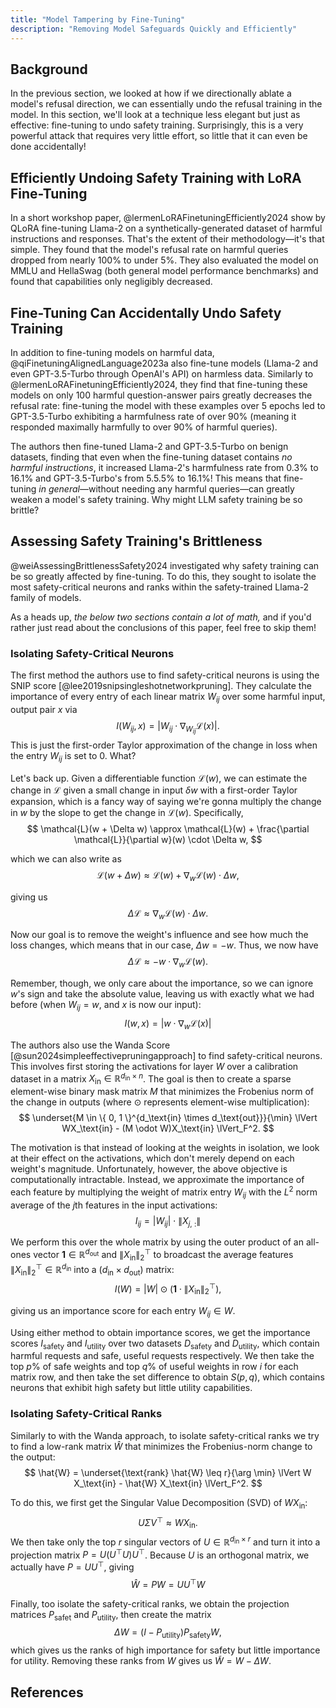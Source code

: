 ```yaml
---
title: "Model Tampering by Fine-Tuning"
description: "Removing Model Safeguards Quickly and Efficiently"
---
```


## Background
In the previous section, we looked at how if we directionally ablate a model's refusal direction, we can essentially undo the refusal training in the model. In this section, we'll look at a technique less elegant but just as effective: fine-tuning to undo safety training. Surprisingly, this is a very powerful attack that requires very little effort, so little that it can even be done accidentally!

## Efficiently Undoing Safety Training with LoRA Fine-Tuning
In a short workshop paper, @lermenLoRAFinetuningEfficiently2024 show by QLoRA fine-tuning Llama-2 on a synthetically-generated dataset of harmful instructions and responses. That's the extent of their methodology—it's that simple. They found that the model's refusal rate on harmful queries dropped from nearly 100% to under 5%. They also evaluated the model on MMLU and HellaSwag (both general model performance benchmarks) and found that capabilities only negligibly decreased. 


## Fine-Tuning Can Accidentally Undo Safety Training
In addition to fine-tuning models on harmful data, @qiFinetuningAlignedLanguage2023a also fine-tune models (Llama-2 and even GPT-3.5-Turbo through OpenAI's API) on harmless data. Similarly to @lermenLoRAFinetuningEfficiently2024, they find that fine-tuning these models on only 100 harmful question-answer pairs greatly decreases the refusal rate: fine-tuning the model with these examples over 5 epochs led to GPT-3.5-Turbo exhibiting a harmfulness rate of over 90% (meaning it responded maximally harmfully to over 90% of harmful queries).

The authors then fine-tuned Llama-2 and GPT-3.5-Turbo on benign datasets, finding that even when the fine-tuning dataset contains *no harmful instructions*, it increased Llama-2's harmfulness rate from 0.3% to 16.1% and GPT-3.5-Turbo's from 5.5.5% to 16.1%! This means that fine-tuning *in general*—without needing any harmful queries—can greatly weaken a model's safety training. Why might LLM safety training be so brittle?

## Assessing Safety Training's Brittleness
@weiAssessingBrittlenessSafety2024 investigated why safety training can be so greatly affected by fine-tuning. To do this, they sought to isolate the most safety-critical neurons and ranks within the safety-trained Llama-2 family of models. 

As a heads up, *the below two sections contain a lot of math,* and if you'd rather just read about the conclusions of this paper, feel free to skip them!

### Isolating Safety-Critical Neurons
The first method the authors use to find safety-critical neurons is using the SNIP score [@lee2019snipsingleshotnetworkpruning]. They calculate the importance of every entry of each linear matrix $W_{ij}$ over some harmful input, output pair $x$ via
$$
I(W_{ij}, x) = |W_{ij} \cdot \nabla_{W_{ij}} \mathcal{L}(x)|.
$$
This is just the first-order Taylor approximation of the change in loss when the entry $W_{ij}$ is set to 0. What?

Let's back up. Given a differentiable function $\mathcal{L}(w)$, we can estimate the change in $\mathcal{L}$ given a small change in input $\delta w$ with a first-order Taylor expansion, which is a fancy way of saying we're gonna multiply the change in $w$ by the slope to get the change in $\mathcal{L}(w)$. Specifically,
$$
\mathcal{L}(w + \Delta w) \approx \mathcal{L}(w) + \frac{\partial \mathcal{L}}{\partial w}(w) \cdot \Delta w,
$$

which we can also write as
$$
\mathcal{L}(w + \Delta w) \approx \mathcal{L}(w) + \nabla_w \mathcal{L}(w) \cdot \Delta w,
$$

giving us
$$
\Delta \mathcal{L} \approx \nabla_w \mathcal{L}(w) \cdot \Delta w.
$$

Now our goal is to remove the weight's influence and see how much the loss changes, which means that in our case, $\Delta w = -w$. Thus, we now have
$$
\Delta \mathcal{L} \approx -w \cdot \nabla_w \mathcal{L}(w).
$$

Remember, though, we only care about the importance, so we can ignore $w$'s sign and take the absolute value, leaving us with exactly what we had before (when $W_{ij} = w$, and $x$ is now our input):
$$
I(w, x) = |w \cdot \nabla_w \mathcal{L}(x)|
$$

The authors also use the Wanda Score [@sun2024simpleeffectivepruningapproach] to find safety-critical neurons. This involves first storing the activations for layer $W$ over a calibration dataset in a matrix $X_\text{in} \in \mathbb{R}^{d_\text{in} \times n}$. The goal is then to create a sparse element-wise binary mask matrix $M$ that minimizes the Frobenius norm of the change in outputs (where $\odot$ represents element-wise multiplication):
$$
\underset{M \in \{ 0, 1 \}^{d_\text{in} \times d_\text{out}}}{\min} \lVert WX_\text{in}  - (M \odot W)X_\text{in} \lVert_F^2.
$$

The motivation is that instead of looking at the weights in isolation, we look at their effect on the activations, which don't merely depend on each weight's magnitude. Unfortunately, however, the above objective is computationally intractable. Instead, we approximate the importance of each feature by multiplying the weight of matrix entry $W_{ij}$ with the $L^2$ norm average of the $j$th features in the input activations:
$$
I_{ij} = |W_{ij}| \cdot \lVert X_{j,\ :} \lVert
$$

We perform this over the whole matrix by using the outer product of an all-ones vector $\mathbf{1} \in \mathbb{R}^{d_\text{out}}$ and $\lVert X_\text{in} \lVert_2^\top$ to broadcast the average features $\lVert X_\text{in} \lVert_2^\top \in \mathbb{R}^{d_\text{in}}$ into a $(d_{\text{in}} \times d_\text{out})$ matrix:
$$
I(W) = |W| \odot \left( \mathbf{1} \cdot \lVert X_\text{in} \lVert_2^\top  \right),
$$

giving us an importance score for each entry $W_{ij} \in W$.

Using either method to obtain importance scores, we get the importance scores $I_\text{safety}$ and $I_\text{utility}$ over two datasets $D_\text{safety}$ and $D_\text{utility}$, which contain harmful requests and safe, useful requests respectively. We then take the top $p\%$ of safe weights and top $q\%$ of useful weights in row $i$ for each matrix row, and then take the set difference to obtain $S(p, q)$, which contains neurons that exhibit high safety but little utility capabilities.

### Isolating Safety-Critical Ranks
Similarly to with the Wanda approach, to isolate safety-critical ranks we try to find a low-rank matrix $\hat{W}$ that minimizes the Frobenius-norm change to the output:
$$
\hat{W} = \underset{\text{rank} \hat{W} \leq r}{\arg \min} \lVert W X_\text{in} - \hat{W} X_\text{in} \lVert_F^2.
$$

To do this, we first get the Singular Value Decomposition (SVD) of $WX_\text{in}$:
$$
U \Sigma V^\top \approx W X_\text{in}.
$$
We then take only the top $r$ singular vectors of $U \in \mathbb{R}^{d_\text{in} \times r}$ and turn it into a projection matrix $P = U(U^\top U) U^\top$. Because $U$ is an orthogonal matrix, we actually have $P = UU^\top$, giving 
$$
\hat{W} = PW = UU^\top W
$$

Finally, too isolate the safety-critical ranks, we obtain the projection matrices $P_\text{safet}$ and $P_\text{utility}$, then create the matrix
$$
\Delta W = (I - P_\text{utility})P_\text{safety}W,
$$
which gives us the ranks of high importance for safety but little importance for utility. Removing these ranks from $W$ gives us $\tilde{W} = W - \Delta W$.




## References
